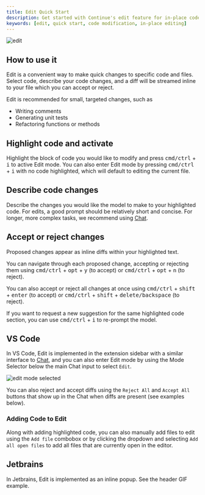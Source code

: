 ```yaml
---
title: Edit Quick Start
description: Get started with Continue's edit feature for in-place code modifications
keywords: [edit, quick start, code modification, in-place editing]
---
```


![edit](/img/edit.gif)

## How to use it

Edit is a convenient way to make quick changes to specific code and files. Select code, describe your code changes, and a diff will be streamed inline to your file which you can accept or reject.

Edit is recommended for small, targeted changes, such as

- Writing comments
- Generating unit tests
- Refactoring functions or methods

## Highlight code and activate

Highlight the block of code you would like to modify and press <kbd>cmd/ctrl</kbd> + <kbd>i</kbd> to active Edit mode. You can also enter Edit mode by pressing <kbd>cmd/ctrl</kbd> + <kbd>i</kbd> with no code highlighted, which will default to editing the current file.

## Describe code changes

Describe the changes you would like the model to make to your highlighted code. For edits, a good prompt should be relatively short and concise. For longer, more complex tasks, we recommend using [Chat](../chat/how-to-use-it.md).

## Accept or reject changes

Proposed changes appear as inline diffs within your highlighted text.

You can navigate through each proposed change, accepting or rejecting them using <kbd>cmd/ctrl</kbd> + <kbd>opt</kbd> + <kbd>y</kbd> (to accept) or <kbd>cmd/ctrl</kbd> + <kbd>opt</kbd> + <kbd>n</kbd> (to reject).

You can also accept or reject all changes at once using <kbd>cmd/ctrl</kbd> + <kbd>shift</kbd> + <kbd>enter</kbd> (to accept) or <kbd>cmd/ctrl</kbd> + <kbd>shift</kbd> + <kbd>delete/backspace</kbd> (to reject).

If you want to request a new suggestion for the same highlighted code section, you can use <kbd>cmd/ctrl</kbd> + <kbd>i</kbd> to re-prompt the model.

## VS Code

In VS Code, Edit is implemented in the extension sidebar with a similar interface to [Chat](../chat/how-it-works.md), and you can also enter Edit mode by using the Mode Selector below the main Chat input to select `Edit`.

![edit mode selected](/img/select-edit-mode.png)

You can also reject and accept diffs using the `Reject All` and `Accept All` buttons that show up in the Chat when diffs are present (see examples below).

### Adding Code to Edit

Along with adding highlighted code, you can also manually add files to edit using the `Add file` combobox or by clicking the dropdown and selecting `Add all open files` to add all files that are currently open in the editor.

## Jetbrains

In Jetbrains, Edit is implemented as an inline popup. See the header GIF example.

